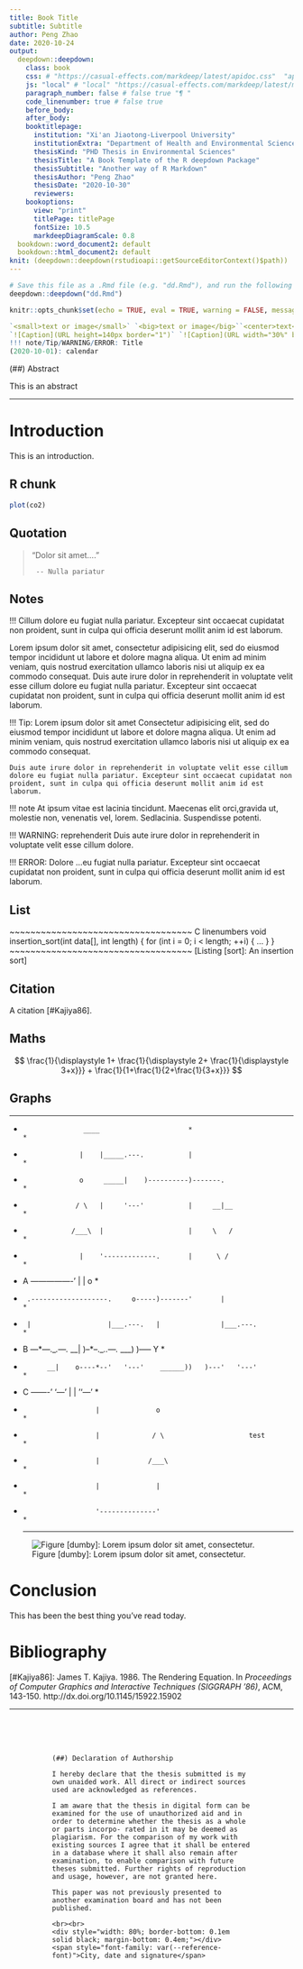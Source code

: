 ```yaml
---
title: Book Title
subtitle: Subtitle
author: Peng Zhao
date: 2020-10-24
output: 
  deepdown::deepdown:
    class: book
    css: # "https://casual-effects.com/markdeep/latest/apidoc.css"  "apidoc.css" "dark.css" "journal.css" "latex.css" "slate.css" "slides.css" "website.css" "newsmag.css"
    js: "local" # "local" "https://casual-effects.com/markdeep/latest/markdeep.min.js"
    paragraph_number: false # false true "¶ " 
    code_linenumber: true # false true
    before_body:
    after_body:
    booktitlepage:
      institution: "Xi'an Jiaotong-Liverpool University"
      institutionExtra: "Department of Health and Environmental Sciences"
      thesisKind: "PHD Thesis in Environmental Sciences"
      thesisTitle: "A Book Template of the R deepdown Package"
      thesisSubtitle: "Another way of R Markdown"
      thesisAuthor: "Peng Zhao"
      thesisDate: "2020-10-30"
      reviewers: 
    bookoptions:
      view: "print"
      titlePage: titlePage
      fontSize: 10.5
      markdeepDiagramScale: 0.8
  bookdown::word_document2: default
  bookdown::html_document2: default
knit: (deepdown::deepdown(rstudioapi::getSourceEditorContext()$path))
---
```


```r
# Save this file as a .Rmd file (e.g. "dd.Rmd"), and run the following line in console. 
deepdown::deepdown("dd.Rmd")
```

```r
knitr::opts_chunk$set(echo = TRUE, eval = TRUE, warning = FALSE, message = FALSE, comment = '##')
```

```r
`<small>text or image</small>` `<big>text or image</big>``<center>text</center>`
`![Caption](URL height=140px border="1")` `![Caption](URL width="30%" border="2")`
!!! note/Tip/WARNING/ERROR: Title
(2020-10-01): calendar
```


(##) Abstract

This is an abstract

---

# Introduction

This is an introduction.

## R chunk

```r
plot(co2)
```

## Quotation

> "Dolor sit amet...."
>
>      -- Nulla pariatur

## Notes

!!!
    Cillum dolore eu fugiat nulla pariatur. Excepteur sint occaecat cupidatat non proident, sunt in culpa qui officia deserunt mollit anim id est laborum.

Lorem ipsum dolor sit amet, consectetur adipisicing elit, sed do eiusmod
tempor incididunt ut labore et dolore magna aliqua. Ut enim ad minim veniam,
quis nostrud exercitation ullamco laboris nisi ut aliquip ex ea commodo
consequat. Duis aute irure dolor in reprehenderit in voluptate velit esse
cillum dolore eu fugiat nulla pariatur. Excepteur sint occaecat cupidatat non
proident, sunt in culpa qui officia deserunt mollit anim id est laborum.

!!! Tip: Lorem ipsum dolor sit amet
    Consectetur adipisicing elit, sed do eiusmod tempor incididunt ut labore et dolore magna aliqua. Ut enim ad minim veniam, quis nostrud exercitation ullamco laboris nisi ut aliquip ex ea commodo consequat.

    Duis aute irure dolor in reprehenderit in voluptate velit esse cillum dolore eu fugiat nulla pariatur. Excepteur sint occaecat cupidatat non proident, sunt in culpa qui officia deserunt mollit anim id est laborum.

!!! note
    At ipsum vitae est lacinia tincidunt. Maecenas elit orci,gravida ut, molestie non, venenatis vel, lorem. Sedlacinia. Suspendisse potenti.

!!! WARNING: reprehenderit
    Duis aute irure dolor in reprehenderit in voluptate velit esse cillum dolore.

!!! ERROR: Dolore
    ...eu fugiat nulla pariatur. Excepteur sint occaecat cupidatat non proident, sunt in culpa qui officia deserunt mollit anim id est laborum.

## List

~~~~~~~~~~~~~~~~~~~~~~~~~~~~~~~~~~~ C linenumbers
void insertion_sort(int data[], int length) {
    for (int i = 0; i < length; ++i) {
       ...
    }
}
~~~~~~~~~~~~~~~~~~~~~~~~~~~~~~~~~~~
[Listing [sort]: An insertion sort]

## Citation

A citation [#Kajiya86].

## Maths


$$
\frac{1}{\displaystyle 1+
   \frac{1}{\displaystyle 2+
   \frac{1}{\displaystyle 3+x}}} +
 \frac{1}{1+\frac{1}{2+\frac{1}{3+x}}}
$$

## Graphs


**************************************************************************
*                    ____                      *                         *
*                   |    |_____.---.           |                         *
*                   o     _____|    )----------)-------.                 *
*                  / \   |     '---'           |     __|__               *
*                 /___\  |                     |     \   /               *
*                   |    '-------------.       |      \ /                *
* A ----------------'                  |       |       o                 *
*      .-------------------.     o-----)-------'       |                 *
*      |                   |___.---.   |               |___.---.         *
* B ---*---.__.---.         ___|    )--*--.__..---.     ____)   )----- Y *
*           __|    o----*--'   '---'    ______))   )---'   '---'         *
* C -------'  '---'     |              |     ''---'                      *
*                       |              o                                 *
*                       |             / \                     test       *
*                       |            /___\                               *
*                       |              |                                 *
*                       '--------------'                                 *
**************************************************************************


![Figure [dumby]: Lorem ipsum dolor sit amet, consectetur.](https://upload.wikimedia.org/wikipedia/en/f/fe/Dumbledore_and_Elder_Wand.JPG width="200")

# Conclusion

This has been the best thing you've read today.


# Bibliography

[#Kajiya86]: James T. Kajiya. 1986. The Rendering Equation. In _Proceedings of Computer Graphics and Interactive Techniques (SIGGRAPH '86)_, ACM, 143-150. http://dx.doi.org/10.1145/15922.15902


---

<div style="width: 70%; margin: 5rem auto 0;">
    (##) Declaration of Authorship

    I hereby declare that the thesis submitted is my own unaided work. All direct or indirect sources used are acknowledged as references.

    I am aware that the thesis in digital form can be examined for the use of unauthorized aid and in order to determine whether the thesis as a whole or parts incorpo- rated in it may be deemed as plagiarism. For the comparison of my work with existing sources I agree that it shall be entered in a database where it shall also remain after examination, to enable comparison with future theses submitted. Further rights of reproduction and usage, however, are not granted here.

    This paper was not previously presented to another examination board and has not been published.

    <br><br>
    <div style="width: 80%; border-bottom: 0.1em solid black; margin-bottom: 0.4em;"></div>
    <span style="font-family: var(--reference-font)">City, date and signature</span>
</div>
